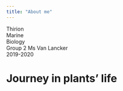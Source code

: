 ```yaml
---
title: "About me"
---
```



Thirion  
Marine  
Biology  
Group 2
Ms Van Lancker  
2019-2020

# Journey in plants' life

